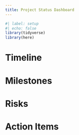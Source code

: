 ```yaml
---
title: Project Status Dashboard
---
```


```r
#| label: setup
#| echo: false
library(tidyverse)
library(here)
```

# Timeline

# Milestones

# Risks

# Action Items
